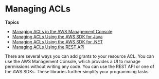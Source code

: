 # Managing ACLs<a name="managing-acls"></a>

**Topics**
+ [Managing ACLs in the AWS Management Console](manage-acls-using-console.mdx)
+ [Managing ACLs Using the AWS SDK for Java](acl-using-java-sdk.mdx)
+ [Managing ACLs Using the AWS SDK for \.NET](acl-using-dot-net-sdk.mdx)
+ [Managing ACLs Using the REST API](acl-using-rest-api.mdx)

 There are several ways you can add grants to your resource ACL\. You can use the AWS Management Console, which provides a UI to manage permissions without writing any code\. You can use the REST API or one of the AWS SDKs\. These libraries further simplify your programming tasks\. 